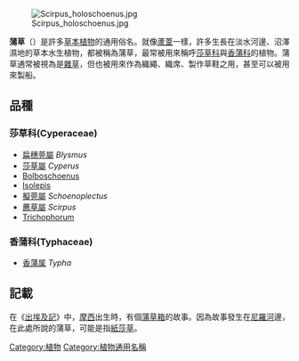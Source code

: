 {{unreferenced|time=2019-01-22T05:34:58+00:00}}
[[File:Scirpus_holoschoenus.jpg|thumb]]

'''蒲草'''（{{Lang-en|bulrush, bullrush}}）是許多[[草本植物|草本植物]]的通用俗名。就像[[蘆葦|蘆葦]]一樣，許多生長在淡水河邊、沼澤濕地的草本水生植物，都被稱為蒲草，最常被用來稱呼[[莎草科|莎草科]]與[[香蒲科|香蒲科]]的植物。蒲草通常被視為是[[雜草|雜草]]，但也被用來作為織繩、織席、製作草鞋之用，甚至可以被用來製船。

==品種==
=== 莎草科(Cyperaceae) ===
* [[扁穗莞屬|扁穗莞屬]] ''Blysmus''
* [[莎草屬|莎草屬]] ''Cyperus''
*[[Bolboschoenus|Bolboschoenus]]
*[[Isolepis|Isolepis]]
* [[擬莞屬|擬莞屬]] ''Schoenoplectus''
* [[藨草屬|藨草屬]] ''Scirpus''
*[[Trichophorum|Trichophorum]]
=== 香蒲科(Typhaceae) ===
*[[香蒲属|香蒲属]] ''Typha''

==記載==
在《[[出埃及記|出埃及記]]》中，[[摩西|摩西]]出生時，有個[[蒲草箱|蒲草箱]]的故事。因為故事發生在[[尼罗河|尼羅河]]邊，在此處所說的蒲草，可能是指[[紙莎草|紙莎草]]。

{{Plant-stub}}
[[Category:植物|Category:植物]]
[[Category:植物通用名稱|Category:植物通用名稱]]